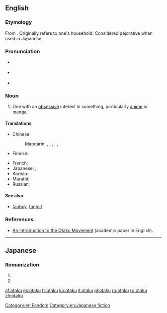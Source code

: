 ==English==
{{was wotd|2008|June|20}}
{{wikipedia}}

===Etymology===
From {{etyl|ja|en}} {{term|おたく|gloss=nerd|lang=ja}}.  Originally refers to one's household. Considered pejorative when used in Japanese.

===Pronunciation===
* {{a|UK}} {{IPA|/əʊˈtɑːkuː/|[əʊ̯ˈtʰɑːkuː]|lang=en}}
* {{a|US}} {{IPA|/oʊˈtɑku/|[oʊ̯ˈtʰɑku]|lang=en}}
* {{audio|en-us-otaku.ogg|Audio (US)|lang=en}}

===Noun===
{{en-noun}}

# {{context|fandom|lang=en}} One with an [[obsessive]] interest in something, particularly [[anime]] or [[manga]].

====Translations====
{{trans-top|one with an obsessive interest}}
* Chinese:
*: Mandarin: {{qualifier|male nerd}} {{t+|cmn|宅男|tr=zháinán|sc=Hani}}, {{qualifier|female nerd}} {{t+|cmn|宅女|tr=zháinǚ|sc=Hani}}, {{t+|cmn|御宅族|tr=yùzháizú|sc=Hani}}, {{qualifier|fan}} {{t|cmn|粉絲|sc=Hani}}, {{t+|cmn|粉丝|tr=fěnsī|sc=Hani}}, {{qualifier|one obsessed with Japanese things}} {{t+|cmn|哈日族|tr=hāRìzú|sc=Hani}}
* Finnish: {{t|fi|otaku}}
{{trans-mid}}
* French: {{t+|fr|otaku|m|f}}
* Japanese: {{t|ja|オタク|tr=otaku}}, {{t+|ja|おたく|tr=otaku}}
* Korean: {{t+|ko|오타쿠|tr=otaku}}
* Marathi: {{t|mr|ओताकु|tr=otāku|sc=Deva}}
* Russian: {{t+|ru|отаку|m|f|tr=otáku}}
{{trans-bottom}}

====See also====
* [[fanboy]], [[fangirl]]

===References===
* [http://www.brunel.ac.uk/4042/entertext4.1/lamarre1.pdf An Introduction to the Otaku Movement] (academic paper in English).

[[Category:en:Fandom]]
[[Category:en:Japanese fiction]]

----

==Japanese==

===Romanization===
{{ja-romaji}}

# {{ja-romanization of|おたく}}
# {{ja-romanization of|オタク}}

[[af:otaku]]
[[es:otaku]]
[[fr:otaku]]
[[ko:otaku]]
[[it:otaku]]
[[pl:otaku]]
[[ro:otaku]]
[[ru:otaku]]
[[zh:otaku]]